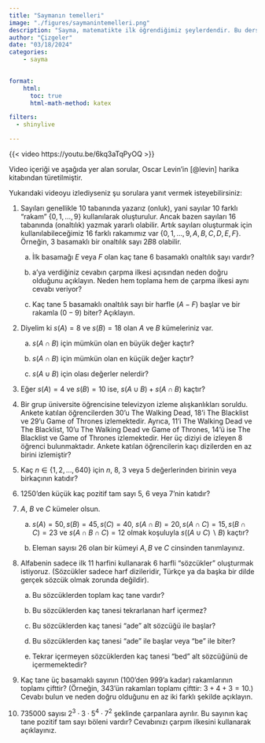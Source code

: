 ```yaml
---
title: "Saymanın temelleri"
image: "./figures/saymanintemelleri.png"
description: "Sayma, matematikte ilk öğrendiğimiz şeylerdendir. Bu ders serisinde büyük toplulukların hızlı ve kesin bir şekilde nasıl sayılacağını göstermeyi amaçlıyorum."
author: "Çizgeler"
date: "03/18/2024"
categories:
    - sayma
    

format: 
    html:
      toc: true
      html-math-method: katex    

filters:
  - shinylive

---
```


{{< video https://youtu.be/6kq3aTqPyOQ >}}

:::{.callout-note}
Video içeriği ve aşağıda yer alan sorular, Oscar Levin'in [@levin] harika kitabından türetilmiştir.
:::



Yukarıdaki videoyu izlediyseniz şu sorulara yanıt vermek isteyebilirsiniz:

#. Sayıları genellikle  10 tabanında yazarız (onluk), yani sayılar 10 farklı "rakam" $\{0,1, \ldots, 9\}$ kullanılarak oluşturulur. Ancak bazen sayıları  16 tabanında (onaltılık) yazmak yararlı olabilir. Artık sayıları oluşturmak için kullanılabileceğimiz 16 farklı rakamımız var $\{0,1, \ldots, 9, A, B, C, D, E, F\}$. Örneğin, 3 basamaklı bir onaltılık sayı $2B8$ olabilir.

    a. İlk basamağı $E$ veya $F$ olan kaç tane 6 basamaklı onaltılık sayı vardır?

    b. a'ya verdiğiniz cevabın çarpma ilkesi açısından neden doğru olduğunu açıklayın. Neden hem toplama hem de çarpma ilkesi aynı cevabı veriyor?

    c. Kaç tane 5 basamaklı onaltılık sayı bir harfle ($A-F$) başlar ve bir rakamla ($0-9$) biter? Açıklayın.  

#. Diyelim ki $s(A)=8$ ve $s(B)=18$ olan $A$ ve $B$ kümeleriniz var.

    a. $s(A\cap B)$ için mümkün olan en büyük değer kaçtır?

    b. $s(A\cap B)$ için mümkün olan en küçük değer kaçtır?

    c. $s(A \cup B)$ için olası değerler nelerdir?

#. Eğer $s(A)=4$ ve $s(B)=10$ ise, $s(A \cup B)+s(A \cap B)$ kaçtır?

#. Bir grup üniversite öğrencisine televizyon izleme alışkanlıkları soruldu. Ankete katılan öğrencilerden 30'u The Walking Dead, 18'i The Blacklist ve 29'u Game of Thrones izlemektedir. Ayrıca, 11'i The Walking Dead ve The Blacklist, 10'u The Walking Dead ve Game of Thrones, 14'ü ise The Blacklist ve Game of Thrones izlemektedir. Her üç diziyi de izleyen 8 öğrenci bulunmaktadır. Ankete katılan öğrencilerin kaçı dizilerden en az birini izlemiştir?

#. Kaç $n \in\{1,2, \ldots, 640\}$ için $n$, $8$, $3$ veya $5$ değerlerinden birinin veya birkaçının katıdır?

#. $1250$'den küçük kaç pozitif tam sayı $5$, $6$ veya $7$'nin katıdır? 

#. $A$, $B$ ve $C$ kümeler olsun.

    a. $s(A)=50,s(B)=45,s(C)=40$, $s(A \cap B)=20,s(A \cap C)=15, s(B \cap C)=23$ ve $s(A \cap B \cap C)=12$ olmak koşuluyla $s((A \cup C) \backslash B)$ kaçtır?

    b. Eleman sayısı $26$ olan bir kümeyi $A, B$ ve $C$ cinsinden tanımlayınız.

#. Alfabenin sadece ilk 11 harfini kullanarak 6 harfli "sözcükler" oluşturmak istiyoruz. (Sözcükler sadece harf dizileridir, Türkçe ya da başka bir dilde gerçek sözcük olmak zorunda değildir).

    a. Bu sözcüklerden toplam kaç tane vardır?

    b. Bu sözcüklerden kaç tanesi tekrarlanan harf içermez?

    c. Bu sözcüklerden kaç tanesi "ade" alt sözcüğü ile başlar?

    d. Bu sözcüklerden kaç tanesi "ade" ile başlar veya "be" ile biter?

    e. Tekrar içermeyen sözcüklerden kaç tanesi "bed" alt sözcüğünü de içermemektedir?

#. Kaç tane üç basamaklı sayının ($100$'den $999$'a kadar) rakamlarının toplamı çifttir?
(Örneğin, $343$'ün rakamları toplamı çifttir: $3+4+3=10$.) Cevabı bulun ve neden doğru olduğunu en az iki farklı şekilde açıklayın.

#. $735000$ sayısı $2^3 \cdot 3 \cdot 5^4 \cdot 7^2$ şeklinde çarpanlara ayrılır. Bu sayının kaç tane pozitif tam sayı böleni vardır? Cevabınızı çarpım ilkesini kullanarak açıklayınız.



